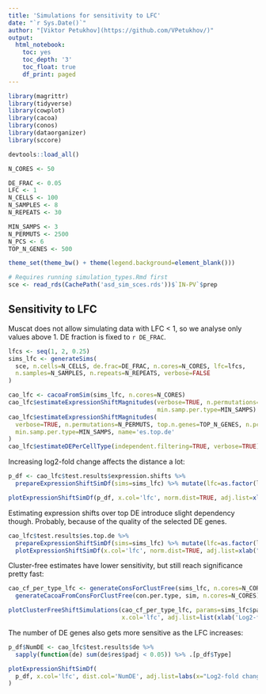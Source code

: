 ```yaml
---
title: 'Simulations for sensitivity to LFC'
date: "`r Sys.Date()`"
author: "[Viktor Petukhov](https://github.com/VPetukhov/)"
output:
  html_notebook:
    toc: yes
    toc_depth: '3'
    toc_float: true
    df_print: paged
---
```


```r
library(magrittr)
library(tidyverse)
library(cowplot)
library(cacoa)
library(conos)
library(dataorganizer)
library(sccore)

devtools::load_all()

N_CORES <- 50

DE_FRAC <- 0.05
LFC <- 1
N_CELLS <- 100
N_SAMPLES <- 8
N_REPEATS <- 30

MIN_SAMPS <- 3
N_PERMUTS <- 2500
N_PCS <- 6
TOP_N_GENES <- 500

theme_set(theme_bw() + theme(legend.background=element_blank()))
```

```r
# Requires running simulation_types.Rmd first
sce <- read_rds(CachePath('asd_sim_sces.rds'))$`IN-PV`$prep
```

## Sensitivity to LFC

Muscat does not allow simulating data with LFC < 1, so we analyse only values 
above 1. DE fraction is fixed to `r DE_FRAC`.

```r
lfcs <- seq(1, 2, 0.25)
sims_lfc <- generateSims(
  sce, n.cells=N_CELLS, de.frac=DE_FRAC, n.cores=N_CORES, lfc=lfcs, 
  n.samples=N_SAMPLES, n.repeats=N_REPEATS, verbose=FALSE
)

cao_lfc <- cacoaFromSim(sims_lfc, n.cores=N_CORES)
cao_lfc$estimateExpressionShiftMagnitudes(verbose=TRUE, n.permutations=N_PERMUTS, 
                                          min.samp.per.type=MIN_SAMPS)
cao_lfc$estimateExpressionShiftMagnitudes(
  verbose=TRUE, n.permutations=N_PERMUTS, top.n.genes=TOP_N_GENES, n.pcs=N_PCS, 
  min.samp.per.type=MIN_SAMPS, name='es.top.de'
)
cao_lfc$estimateDEPerCellType(independent.filtering=TRUE, verbose=TRUE)
```


Increasing log2-fold change affects the distance a lot:

```r
p_df <- cao_lfc$test.results$expression.shifts %>% 
  prepareExpressionShiftSimDf(sims=sims_lfc) %>% mutate(lfc=as.factor(lfc))

plotExpressionShiftSimDf(p_df, x.col='lfc', norm.dist=TRUE, adj.list=xlab("Log2-fold change"))
```

Estimating expression shifts over top DE introduce slight dependency though. Probably,
because of the quality of the selected DE genes.

```r
cao_lfc$test.results$es.top.de %>% 
  prepareExpressionShiftSimDf(sims=sims_lfc) %>% mutate(lfc=as.factor(lfc)) %>% 
  plotExpressionShiftSimDf(x.col='lfc', norm.dist=TRUE, adj.list=xlab("Log2-fold change"))
```

Cluster-free estimates have lower sensitivity, but still reach significance pretty 
fast:

```r
cao_cf_per_type_lfc <- generateConsForClustFree(sims_lfc, n.cores=N_CORES) %$% 
  generateCacoaFromConsForClustFree(con.per.type, sim, n.cores=N_CORES)
```

```r
plotClusterFreeShiftSimulations(cao_cf_per_type_lfc, params=sims_lfc$params, 
                                x.col='lfc', adj.list=list(xlab('Log2-fold change')))
```

The number of DE genes also gets more sensitive as the LFC increases:

```r
p_df$NumDE <- cao_lfc$test.results$de %>% 
  sapply(function(de) sum(de$res$padj < 0.05)) %>% .[p_df$Type]

plotExpressionShiftSimDf(
  p_df, x.col='lfc', dist.col='NumDE', adj.list=labs(x="Log2-fold change", y="Num. DE genes")
)
```
